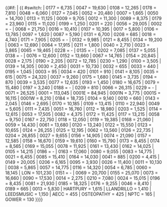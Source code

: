 {{#if: {{{INSTID|}}}
|<!-- INSTID  code -->
{{ #switch: {{{INSTID}}}
|    0177    =     6,735    <!--    Aberystwyth University    -->
|    0047    =     19,630        <!--    Anglia Ruskin University    -->
|    0108    =     12,265        <!--    Aston University    -->
|    0178    =     7,810    <!--    Bangor University    -->
|    0048    =     6,060     <!--    Bath Spa University    -->
|    0127    =     7,045     <!--    Birkbeck College    -->
|    0052    =     20,480     <!--    Birmingham City University    -->
|    0007    =     1,665     <!--    Bishop Grosseteste University    -->
|    0050    =     14,700     <!--    Bournemouth University    -->
|    0113    =     11,125     <!--    Brunel University London    -->
|    0009    =     9,705     <!--    Buckinghamshire New University    -->
|    0012    =     11,300     <!--    Canterbury Christ Church University    -->
|    0089    =     8,375     <!--    Cardiff Metropolitan University    -->
|    0179    =     23,960     <!--    Cardiff University    -->
|    0115    =     11,020     <!--    City, University of London†    -->
|    0199    =     1,250     <!--    Conservatoire for Dance and Drama    -->
|    0201    =     220     <!--    Courtauld Institute of Art    -->
|    0056    =     29,005     <!--    Coventry University    -->
|    0002    =     -       <!--    Cranfield University    -->
|    0068    =     21,750     <!--    De Montfort University    -->
|    0016    =     10,410     <!--    Edge Hill University    -->
|    0107    =     10,395     <!--    Edinburgh Napier University    -->
|    0017    =     5,800     <!--    Falmouth University    -->
|    0106    =     13,785     <!--    Glasgow Caledonian University    -->
|    0097    =     1,620     <!--    Glasgow School of Art    -->
|    0087    =     5,190     <!--    Glyndŵr University    -->
|    0131    =     6,700     <!--    Goldsmiths College    -->
|    0208    =     685     <!--    Guildhall School of Music and Drama    -->
|    0018    =     4,740     <!--    Harper Adams University    -->
|    0171    =     7,905     <!--    Heriot-Watt University    -->
|    0205    =     -     <!--    Heythrop College (closed)    -->
|    0132    =     9,985     <!--    Imperial College of Science, Technology and Medicine    -->
|    0121    =     8,455     <!--    Keele University†    -->
|    0134    =     19,200     <!--    King's College London    -->
|    0063    =     12,690     <!--    Kingston University    -->
|    0064    =     17,915     <!--    Leeds Beckett University    -->
|    0211    =     1,800     <!--    Leeds Arts University    -->
|    0040    =     2,710     <!--    Leeds Trinity University    -->
|    0023    =     3,865     <!--    Liverpool Hope University    -->
|    0065    =     19,465     <!--    Liverpool John Moores University    -->
|    0228    =     -       <!--    Liverpool School of Tropical Medicine†    -->
|    0135    =     -       <!--    London Business School    -->
|    0202    =     7,085     <!--    London Metropolitan University    -->
|    0137    =     5,055     <!--    London School of Economics and Political Science    -->
|    0138    =     -       <!--    London School of Hygiene and Tropical Medicine    -->
|    0076    =     12,600     <!--    London South Bank University    -->
|    0152    =     13,660     <!--    Loughborough University    -->
|    0067    =     14,765     <!--    Middlesex University    -->
|    0154    =     20,845     <!--    Newcastle University†    -->
|    0028    =     2,175     <!--    Newman University    -->
|    0190    =     2,205     <!--    Norwich University of the Arts    -->
|    0072    =     12,785     <!--    Oxford Brookes University    -->
|    0230    =     1,290     <!--    Plymouth College of Art†    -->
|    0100    =     3,505     <!--    Queen Margaret University, Edinburgh    -->
|    0139    =     14,305     <!--    Queen Mary University of London    -->
|    0030    =     2,450     <!--    Ravensbourne University London    -->
|    0031    =     10,730     <!--    Roehampton University    -->
|    0032    =     655     <!--    Rose Bruford College    -->
|    0033    =     440     <!--    Royal Academy of Music    -->
|    0195    =     1,045     <!--    Royal Agricultural University    -->
|    0003    =     95      <!--    Royal College of Art    -->
|    0034    =     420     <!--    Royal College of Music    -->
|    0101    =     910     <!--    Royal Conservatoire of Scotland    -->
|    0141    =     8,105     <!--    Royal Holloway and Bedford New College    -->
|    0035    =     615     <!--    Royal Northern College of Music    -->
|    0075    =     24,320     <!--    Sheffield Hallam University    -->
|    0037    =     9,260     <!--    Solent University    -->
|    0175    =     1,680     <!--    SRUC    -->
|    0145    =     3,735     <!--    St George's, University of London    -->
|    0194    =     870     <!--    St Mary's University College    -->
|    0039    =     3,535     <!--    St Mary's University, Twickenham    -->
|    0077    =     12,635     <!--    Staffordshire University    -->
|    0193    =     1,450     <!--    Stranmillis University College    -->
|    0180    =     16,675     <!--    Swansea University    -->
|    0079    =     15,480     <!--    Teesside University    -->
|    0197    =     3,240     <!--    The Arts University Bournemouth    -->
|    0188    =     -       <!--    The Institute of Cancer Research    -->
|    0209    =     810     <!--    The Liverpool Institute for Performing Arts    -->
|    0066    =     26,315     <!--    The Manchester Metropolitan University    -->
|    0229    =     -       <!--    The National Film and Television School†    -->
|    0071    =     26,525     <!--    The Nottingham Trent University    -->
|    0001    =     113,045    <!--    The Open University (total)    -->
|    0001E    =     84,945    <!--    The Open University in England†    -->
|    0001N    =     3,775    <!--    The Open University in Northern Ireland†    -->
|    0001S    =     16,115    <!--    The Open University in Scotland†    -->
|    0001W    =     8,210    <!--    The Open University in Wales†    -->
|    0184    =     18,735     <!--    The Queen's University of Belfast    -->
|    0104    =     9,140     <!--    The Robert Gordon University    -->
|    0010    =     660     <!--    The Royal Central School of Speech and Drama†    -->
|    0143    =     2,045     <!--    The Royal Veterinary College    -->
|    0146    =     2,695     <!--    The School of Oriental and African Studies    -->
|    0170    =     10,185     <!--    The University of Aberdeen    -->
|    0109    =     13,415     <!--    The University of Bath    -->
|    0110    =     22,940     <!--    The University of Birmingham    -->
|    0049    =     5,605     <!--    The University of Bolton    -->
|    0111    =     7,435     <!--    The University of Bradford    -->
|    0051    =     16,760     <!--    The University of Brighton    -->
|    0112    =     18,980     <!--    The University of Bristol    -->
|    0203    =     1,525     <!--    The University of Buckingham    -->
|    0114    =     12,615     <!--    The University of Cambridge    -->
|    0053    =     17,505     <!--    The University of Central Lancashire    -->
|    0082    =     4,375     <!--    The University of Chichester    -->
|    0172    =     11,425     <!--    The University of Dundee    -->
|    0117    =     13,215     <!--    The University of East Anglia    -->
|    0058    =     9,750     <!--    The University of East London    -->
|    0167    =     22,750     <!--    The University of Edinburgh    -->
|    0118    =     12,050     <!--    The University of Essex    -->
|    0119    =     19,385     <!--    The University of Exeter    -->
|    0168    =     21,060     <!--    The University of Glasgow    -->
|    0059    =     14,430     <!--    The University of Greenwich    -->
|    0061    =     13,680     <!--    The University of Huddersfield    -->
|    0120    =     13,240     <!--    The University of Hull    -->
|    0122    =     15,550     <!--    The University of Kent    -->
|    0123    =     10,655     <!--    The University of Lancaster    -->
|    0124    =     26,255     <!--    The University of Leeds    -->
|    0125    =     12,195     <!--    The University of Leicester    -->
|    0062    =     13,560     <!--    The University of Lincoln    -->
|    0126    =     22,735     <!--    The University of Liverpool    -->
|    0204    =     26,855     <!--    The University of Manchester    -->
|    0027    =     9,655     <!--    The University of Northampton    -->
|    0156    =     14,905     <!--    The University of Oxford    -->
|    0074    =     21,090     <!--    The University of Portsmouth    -->
|    0157    =     12,585     <!--    The University of Reading    -->
|    0158    =     16,670     <!--    The University of Salford    -->
|    0159    =     19,610     <!--    The University of Sheffield    -->
|    0160    =     15,790     <!--    The University of Southampton    -->
|    0173    =     8,455     <!--    The University of St Andrews    -->
|    0174    =     8,565     <!--    The University of Stirling    -->
|    0169    =     15,055     <!--    The University of Strathclyde    -->
|    0078    =     11,925     <!--    The University of Sunderland    -->
|    0161    =     13,430     <!--    The University of Surrey    -->
|    0162    =     14,025     <!--    The University of Sussex    -->
|    0105    =     14,215     <!--    The University of the West of Scotland    -->
|    0186    =     -    <!--    The University of Wales (central functions)    -->
|    0163    =     17,060     <!--    The University of Warwick    -->
|    0080    =     9,055     <!--    The University of West London    -->
|    0083    =     14,775     <!--    The University of Westminster    -->
|    0021    =     6,455     <!--    The University of Winchester    -->
|    0085    =     15,410     <!--    The University of Wolverhampton    -->
|    0164    =     14,030     <!--    The University of York    -->
|    0041    =     885     <!--    Trinity Laban Conservatoire of Music and Dance    -->
|    0200    =     4,415     <!--    University College Birmingham    -->
|    0149    =     20,005     <!--    University College London†    -->
|    0206    =     6,165     <!--    University for the Creative Arts    -->
|    0095    =     3,930     <!--    University of Abertay Dundee    -->
|    0026    =     11,400     <!--    University of Bedfordshire    -->
|    0011    =     10,130     <!--    University of Chester    -->
|    0038    =     5,865     <!--    University of Cumbria    -->
|    0057    =     14,775     <!--    University of Derby    -->
|    0116    =     14,320     <!--    University of Durham    -->
|    0054    =     6,785    <!--    University of Gloucestershire    -->
|    0060    =     18,145     <!--    University of Hertfordshire    -->
|    LON    =     101,230     <!--    University of London    -->
|    0151    =     -       <!--    University of London (Institutes and activities)    -->
|    0069    =     20,700     <!--    University of Northumbria at Newcastle    -->
|    0155    =     25,070     <!--    University of Nottingham    -->
|    0073    =     16,660     <!--    University of Plymouth    -->
|    0090    =     17,530     <!--    University of South Wales    -->
|    0014    =     2,275     <!--    University of St Mark and St John    -->
|    0210    =     7,080     <!--    University of Suffolk†    -->
|    0024    =     15,015     <!--    University of the Arts, London    -->
|    0196    =     8,435     <!--    University of the Highlands and Islands    -->
|    0081    =     21,930     <!--    University of the West of England, Bristol    -->
|    0185    =     18,325     <!--    University of Ulster    -->
|    0176    =     9,255    <!--    University of Wales Trinity Saint David    -->
|    0046    =     8,410     <!--    University of Worcester    -->
|    0189    =     665     <!--    Writtle University College    -->
|    0013    =     5,830     <!--    York St John University    -->
|       HARTPURY =       1,615  <!-- Hartpury University -->
|       LLANDRILLO =     1,410  <!-- Grŵp Llandrillo Menai -->
|       LEEDSMUSIC =     1,150  <!-- Leeds College of Music -->
|       AECC    =        455 <!-- AECC University College -->
|       OSTEOPATHY =     425 <!-- University College of Osteopathy -->
|       NPTC    =        165 <!-- Grŵp NPTC Group -->
|       GOWER   =        130 <!-- Gower College Swansea -->
}}}}<noinclude>
{{Documentation|Template:HESA student population/doc}}
<!-- PLEASE ADD THIS TEMPLATE'S CATEGORIES AND INTERWIKIS TO THE /doc SUBPAGE, THANKS -->
</noinclude>
